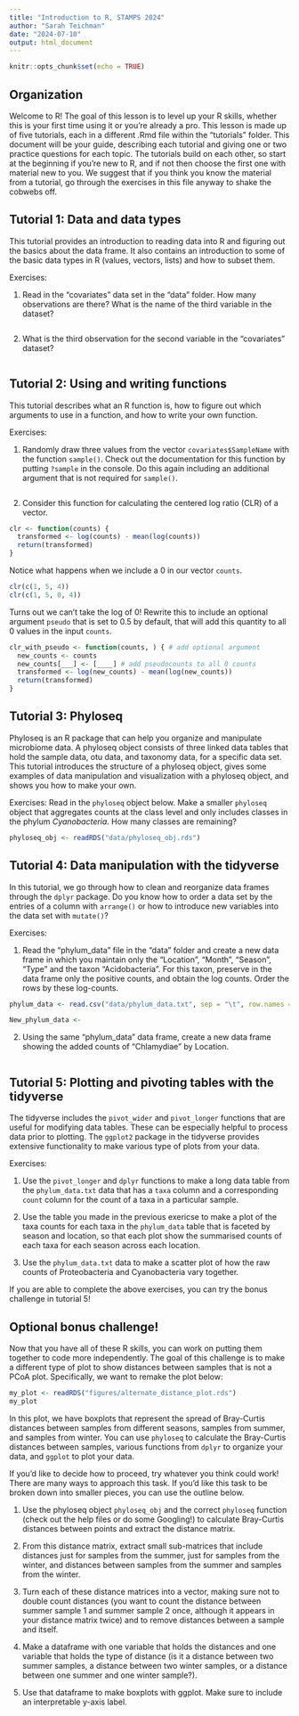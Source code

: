 ```yaml
---
title: "Introduction to R, STAMPS 2024"
author: "Sarah Teichman"
date: "2024-07-10"
output: html_document
---
```


```r
knitr::opts_chunk$set(echo = TRUE)
```

## Organization

Welcome to R! The goal of this lesson is to level up your R skills, whether this is your first time using it or you're already a pro. This lesson is made up of five tutorials, each in a different .Rmd file within the "tutorials" folder. This document will be your guide, describing each tutorial and giving one or two practice questions for each topic. The tutorials build on each other, so start at the beginning if you're new to R, and if not then choose the first one with material new to you. We suggest that if you think you know the material from a tutorial, go through the exercises in this file anyway to shake the cobwebs off. 

## Tutorial 1: Data and data types

This tutorial provides an introduction to reading data into R and figuring out the basics about the data frame. It also contains an introduction to some of the basic data types in R (values, vectors, lists) and how to subset them. 

Exercises:

1. Read in the "covariates" data set in the "data" folder. How many observations are there? What is the name of the third variable in the dataset? 
```r

```

2. What is the third observation for the second variable in the "covariates" dataset? 
```r

```

## Tutorial 2: Using and writing functions

This tutorial describes what an R function is, how to figure out which arguments to use in a function, and how to write your own function. 

Exercises:

1. Randomly draw three values from the vector `covariates$SampleName` with the function `sample()`. Check out the documentation for this function by putting `?sample` in the console. Do this again including an additional argument that is not required for `sample()`. 

```r

```

2. Consider this function for calculating the centered log ratio (CLR) of a vector. 

```r
clr <- function(counts) {    
  transformed <- log(counts) - mean(log(counts))
  return(transformed)
}
```

Notice what happens when we include a $0$ in our vector `counts`.

```r
clr(c(1, 5, 4))
clr(c(1, 5, 0, 4))
```

Turns out we can't take the log of $0$! Rewrite this to include an optional argument `pseudo` that is set to $0.5$ by default, that will add this quantity to all $0$ values in the input `counts`.

```r
clr_with_pseudo <- function(counts, ) { # add optional argument
  new_counts <- counts
  new_counts[___] <- [____] # add pseudocounts to all 0 counts 
  transformed <- log(new_counts) - mean(log(new_counts))
  return(transformed)
}
```

## Tutorial 3: Phyloseq 

Phyloseq is an R package that can help you organize and manipulate microbiome data. A phyloseq object consists of three linked data tables that hold the sample data, otu data, and taxonomy data, for a specific data set. This tutorial introduces the structure of a phyloseq object, gives some examples of data manipulation and visualization with a phyloseq object, and shows you how to make your own. 

Exercises: Read in the `phyloseq` object below. Make a smaller `phyloseq` object that aggregates counts at the class level and only includes classes in the phylum *Cyanobacteria*. How many classes are remaining?

```r
phyloseq_obj <- readRDS("data/phyloseq_obj.rds")

```

## Tutorial 4: Data manipulation with the tidyverse

In this tutorial, we go through how to clean and reorganize data frames through the `dplyr` package. Do you know how to order a data set by the entries of a column with `arrange()` or how to introduce new variables into the data set with `mutate()`?

Exercises: 

1. Read the "phylum_data" file in the "data" folder and create a new data frame in which you maintain only the "Location", "Month", "Season", "Type" and the taxon "Acidobacteria". For this taxon, preserve in the data frame only the positive counts, and obtain the log counts. Order the rows by these log-counts.

```r
phylum_data <- read.csv("data/phylum_data.txt", sep = "\t", row.names = 1, header = T)

New_phylum_data <- 
```

2. Using the same "phylum_data" data frame, create a new data frame showing the added counts of "Chlamydiae" by Location. 

```r

```
 
## Tutorial 5: Plotting and pivoting tables with the tidyverse 

The tidyverse includes the `pivot_wider` and `pivot_longer` functions that are useful
for modifying data tables. These can be especially helpful to process data prior to plotting.
The `ggplot2` package in the tidyverse provides extensive functionality to make various
type of plots from your data.

Exercises:

1. Use the `pivot_longer` and `dplyr` functions to make a long data table from the
`phylum_data.txt` data that has a `taxa` column and a corresponding `count` column
for the count of a taxa in a particular sample.


2. Use the table you made in the previous exericse to make a plot of the taxa counts for each taxa in the `phylum_data` table that is faceted by season and location, so that each plot show the summarised counts of each taxa for each season across each location.

3. Use the `phylum_data.txt` data to make a scatter plot of how the raw counts of Proteobacteria and
Cyanobacteria vary together.


If you are able to complete the above exercises, you can try the bonus challenge in tutorial 5!

## Optional bonus challenge!

Now that you have all of these R skills, you can work on putting them together to code more independently. The goal of this challenge is to make a different type of plot to show distances between samples that is not a PCoA plot. Specifically, we want to remake the plot below: 

```r
my_plot <- readRDS("figures/alternate_distance_plot.rds")
my_plot
```

In this plot, we have boxplots that represent the spread of Bray-Curtis distances between samples from different seasons, samples from summer, and samples from winter. You can use `phyloseq` to calculate the Bray-Curtis distances between samples, various functions from `dplyr` to organize your data, and `ggplot` to plot your data. 

If you'd like to decide how to proceed, try whatever you think could work! There are many ways to approach this task. If you'd like this task to be broken down into smaller pieces, you can use the outline below. 

1) Use the phyloseq object `phyloseq_obj` and the correct `phyloseq` function (check out the help files or do some Googling!) to calculate Bray-Curtis distances between points and extract the distance matrix.

2) From this distance matrix, extract small sub-matrices that include distances just for samples from the summer, just for samples from the winter, and distances between samples from the summer and samples from the winter. 

3) Turn each of these distance matrices into a vector, making sure not to double count distances (you want to count the distance between summer sample 1 and summer sample 2 once, although it appears in your distance matrix twice) and to remove distances between a sample and itself. 

4) Make a dataframe with one variable that holds the distances and one variable that holds the type of distance (is it a distance between two summer samples, a distance between two winter samples, or a distance between one summer and one winter sample?). 

5) Use that dataframe to make boxplots with ggplot. Make sure to include an interpretable y-axis label.
